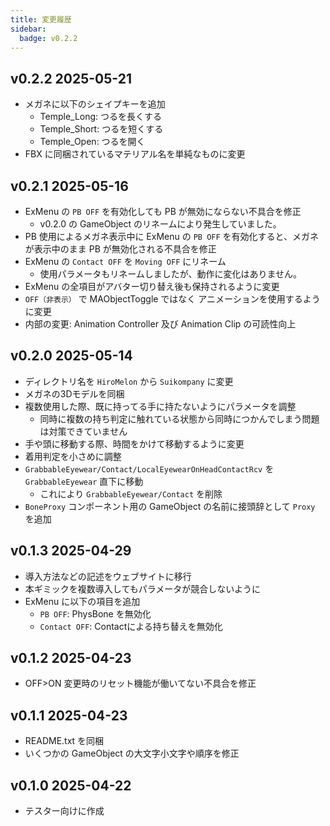 ```yaml
---
title: 変更履歴
sidebar:
  badge: v0.2.2
---
```


## v0.2.2 2025-05-21

- メガネに以下のシェイプキーを追加
  - Temple_Long: つるを長くする
  - Temple_Short: つるを短くする
  - Temple_Open: つるを開く
- FBX に同梱されているマテリアル名を単純なものに変更

## v0.2.1 2025-05-16

- ExMenu の `PB OFF` を有効化しても PB が無効にならない不具合を修正
  - v0.2.0 の GameObject のリネームにより発生していました。
- PB 使用によるメガネ表示中に ExMenu の `PB OFF` を有効化すると、メガネが表示中のまま PB が無効化される不具合を修正
- ExMenu の `Contact OFF` を `Moving OFF` にリネーム
  - 使用パラメータもリネームしましたが、動作に変化はありません。
- ExMenu の全項目がアバター切り替え後も保持されるように変更
- `OFF（非表示）` で MAObjectToggle ではなく アニメーションを使用するように変更
- 内部の変更: Animation Controller 及び Animation Clip の可読性向上

## v0.2.0 2025-05-14

- ディレクトリ名を `HiroMelon` から `Suikompany` に変更
- メガネの3Dモデルを同梱
- 複数使用した際、既に持ってる手に持たないようにパラメータを調整
  - 同時に複数の持ち判定に触れている状態から同時につかんでしまう問題は対策できていません
- 手や頭に移動する際、時間をかけて移動するように変更
- 着用判定を小さめに調整
- `GrabbableEyewear/Contact/LocalEyewearOnHeadContactRcv` を `GrabbableEyewear` 直下に移動
  - これにより `GrabbableEyewear/Contact` を削除
- `BoneProxy` コンポーネント用の GameObject の名前に接頭辞として `Proxy` を追加

## v0.1.3 2025-04-29

- 導入方法などの記述をウェブサイトに移行
- 本ギミックを複数導入してもパラメータが競合しないように
- ExMenu に以下の項目を追加
  - `PB OFF`: PhysBone を無効化
  - `Contact OFF`: Contactによる持ち替えを無効化

## v0.1.2 2025-04-23

- OFF>ON 変更時のリセット機能が働いてない不具合を修正

## v0.1.1 2025-04-23

- README.txt を同梱
- いくつかの GameObject の大文字小文字や順序を修正

## v0.1.0 2025-04-22

- テスター向けに作成
